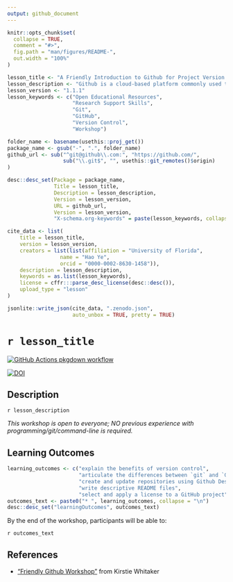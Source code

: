 ```yaml
---
output: github_document
---
```


<!-- README.md is generated from README.Rmd. Please edit that file -->

```r
knitr::opts_chunk$set(
  collapse = TRUE,
  comment = "#>",
  fig.path = "man/figures/README-",
  out.width = "100%"
)
```

```r

lesson_title <- "A Friendly Introduction to Github for Project Version Control"
lesson_description <- "Github is a cloud-based platform commonly used to host open-source coding project... this workshop will introduce how it can be used more broadly to back-up your research projects, collaborate within your lab and with remote colleagues, and even practice open science by (optionally) sharing your research project publicly."
lesson_version <- "1.1.1"
lesson_keywords <- c("Open Educational Resources",
                     "Research Support Skills",
                     "Git",
                     "GitHub",
                     "Version Control",
                     "Workshop")

folder_name <- basename(usethis::proj_get())
package_name <- gsub("-", ".", folder_name)
github_url <- sub("^git@github\\.com:", "https://github.com/", 
                  sub("\\.git$", "", usethis::git_remotes()$origin)
)

desc::desc_set(Package = package_name, 
               Title = lesson_title, 
               Description = lesson_description, 
               Version = lesson_version, 
               URL = github_url, 
               Version = lesson_version, 
               "X-schema.org-keywords" = paste(lesson_keywords, collapse = ", "))

cite_data <- list(
    title = lesson_title, 
    version = lesson_version, 
    creators = list(list(affiliation = "University of Florida", 
                 name = "Hao Ye", 
                 orcid = "0000-0002-8630-1458")), 
    description = lesson_description, 
    keywords = as.list(lesson_keywords), 
    license = cffr:::parse_desc_license(desc::desc()), 
    upload_type = "lesson"
)

jsonlite::write_json(cite_data, ".zenodo.json", 
                     auto_unbox = TRUE, pretty = TRUE)
```

# `r lesson_title`

<!-- badges: start -->
[![GitHub Actions pkgdown workflow](https://github.com/uf-repro/friendly-github-intro/workflows/pkgdown/badge.svg)](https://github.com/uf-repro/friendly-github-intro/actions?query=workflow%3Apkgdown)

[![DOI](https://zenodo.org/badge/DOI/10.5281/zenodo.3937743.svg)](https://doi.org/10.5281/zenodo.3937743)

<!-- badges: end -->

## Description

`r lesson_description`

*This workshop is open to everyone; NO previous experience with programming/git/command-line is required.*

## Learning Outcomes

```r
learning_outcomes <- c("explain the benefits of version control",
                       "articulate the differences between `git` and `Github`",
                       "create and update repositories using Github Desktop and the Github website",
                       "write descriptive README files", 
                       "select and apply a license to a GitHub project")
outcomes_text <- paste0("* ", learning_outcomes, collapse = "\n")
desc::desc_set("learningOutcomes", outcomes_text)
```

By the end of the workshop, participants will be able to:

`r outcomes_text`

## References

* ["Friendly Github Workshop"](https://kirstiejane.github.io/friendly-github-intro/) from Kirstie Whitaker
